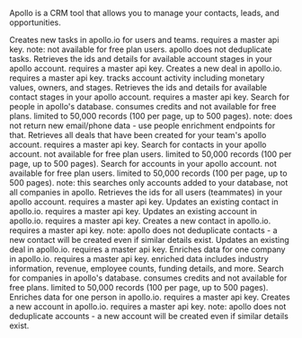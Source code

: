Apollo is a CRM tool that allows you to manage your contacts, leads, and opportunities.

<Accordion title="Create Apollo Task">
Creates new tasks in apollo.io for users and teams. requires a master api key. note: not available for free plan users. apollo does not deduplicate tasks.
</Accordion>

<Accordion title="List Apollo Account Stages">
Retrieves the ids and details for available account stages in your apollo account. requires a master api key.
</Accordion>

<Accordion title="Create Apollo Deal">
Creates a new deal in apollo.io. requires a master api key. tracks account activity including monetary values, owners, and stages.
</Accordion>

<Accordion title="List Apollo Contact Stages">
Retrieves the ids and details for available contact stages in your apollo account. requires a master api key.
</Accordion>

<Accordion title="Apollo People Search">
Search for people in apollo's database. consumes credits and not available for free plans. limited to 50,000 records (100 per page, up to 500 pages). note: does not return new email/phone data - use people enrichment endpoints for that.
</Accordion>

<Accordion title="List Apollo Deals">
Retrieves all deals that have been created for your team's apollo account. requires a master api key.
</Accordion>

<Accordion title="Search Apollo Contacts">
Search for contacts in your apollo account. not available for free plan users. limited to 50,000 records (100 per page, up to 500 pages).
</Accordion>

<Accordion title="Search Apollo Accounts">
Search for accounts in your apollo account. not available for free plan users. limited to 50,000 records (100 per page, up to 500 pages). note: this searches only accounts added to your database, not all companies in apollo.
</Accordion>

<Accordion title="List Apollo Users">
Retrieves the ids for all users (teammates) in your apollo account. requires a master api key.
</Accordion>

<Accordion title="Update Apollo Contact">
Updates an existing contact in apollo.io. requires a master api key.
</Accordion>

<Accordion title="Update Apollo Account">
Updates an existing account in apollo.io. requires a master api key.
</Accordion>

<Accordion title="Create Apollo Contact">
Creates a new contact in apollo.io. requires a master api key. note: apollo does not deduplicate contacts - a new contact will be created even if similar details exist.
</Accordion>

<Accordion title="Update Apollo Deal">
Updates an existing deal in apollo.io. requires a master api key.
</Accordion>

<Accordion title="Apollo Organization Enrichment">
Enriches data for one company in apollo.io. requires a master api key. enriched data includes industry information, revenue, employee counts, funding details, and more.
</Accordion>

<Accordion title="Apollo Organization Search">
Search for companies in apollo's database. consumes credits and not available for free plans. limited to 50,000 records (100 per page, up to 500 pages).
</Accordion>

<Accordion title="Apollo People Enrichment">
Enriches data for one person in apollo.io. requires a master api key.
</Accordion>

<Accordion title="Create Apollo Account">
Creates a new account in apollo.io. requires a master api key. note: apollo does not deduplicate accounts - a new account will be created even if similar details exist.
</Accordion>

